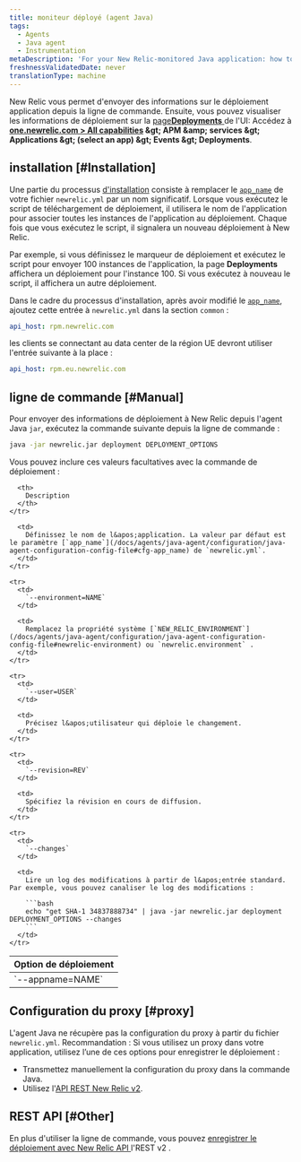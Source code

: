 ```yaml
---
title: moniteur déployé (agent Java)
tags:
  - Agents
  - Java agent
  - Instrumentation
metaDescription: 'For your New Relic-monitored Java application: how to track and monitor deployment data.'
freshnessValidatedDate: never
translationType: machine
---
```


New Relic vous permet d&apos;envoyer des informations sur le déploiement application depuis la ligne de commande. Ensuite, vous pouvez visualiser les informations de déploiement sur la [page<DNT>**Deployments**</DNT> ](/docs/apm/applications-menu/events/deployments-page)de l&apos;UI: Accédez à <DNT>**[one.newrelic.com &gt; All capabilities](https://one.newrelic.com/all-capabilities) &amp;gt; APM &amp;amp; services &amp;gt; Applications &amp;gt; (select an app) &amp;gt; Events &amp;gt; Deployments**</DNT>.

## installation [#Installation]

Une partie du processus [d&apos;installation](/docs/agents/java-agent/installation/java-agent-manual-installation) consiste à remplacer le [`app_name`](/docs/agents/java-agent/configuration/java-agent-configuration-config-file#cfg-app_name) de votre fichier `newrelic.yml` par un nom significatif. Lorsque vous exécutez le script de téléchargement de déploiement, il utilisera le nom de l&apos;application pour associer toutes les instances de l&apos;application au déploiement. Chaque fois que vous exécutez le script, il signalera un nouveau déploiement à New Relic.

Par exemple, si vous définissez le marqueur de déploiement et exécutez le script pour envoyer 100 instances de l&apos;application, la page <DNT>**Deployments**</DNT> affichera un déploiement pour l&apos;instance 100. Si vous exécutez à nouveau le script, il affichera un autre déploiement.

Dans le cadre du processus d&apos;installation, après avoir modifié le [`app_name`](/docs/agents/java-agent/configuration/java-agent-configuration-config-file#cfg-app_name), ajoutez cette entrée à `newrelic.yml` dans la section `common` :

```yml
api_host: rpm.newrelic.com
```

les clients se connectant au data center de la région UE devront utiliser l&apos;entrée suivante à la place :

```yml
api_host: rpm.eu.newrelic.com
```

## ligne de commande [#Manual]

Pour envoyer des informations de déploiement à New Relic depuis l&apos;agent Java `jar`, exécutez la commande suivante depuis la ligne de commande :

```bash
java -jar newrelic.jar deployment DEPLOYMENT_OPTIONS
```

Vous pouvez inclure ces valeurs facultatives avec la commande de déploiement :

<table>
  <thead>
    <tr>
      <th style={{ width: "225px" }}>
        Option de déploiement
      </th>

      <th>
        Description
      </th>
    </tr>
  </thead>

  <tbody>
    <tr>
      <td>
        `--appname=NAME`
      </td>

      <td>
        Définissez le nom de l&apos;application. La valeur par défaut est le paramètre [`app_name`](/docs/agents/java-agent/configuration/java-agent-configuration-config-file#cfg-app_name) de `newrelic.yml`.
      </td>
    </tr>

    <tr>
      <td>
        `--environment=NAME`
      </td>

      <td>
        Remplacez la propriété système [`NEW_RELIC_ENVIRONMENT`](/docs/agents/java-agent/configuration/java-agent-configuration-config-file#newrelic-environment) ou `newrelic.environment` .
      </td>
    </tr>

    <tr>
      <td>
        `--user=USER`
      </td>

      <td>
        Précisez l&apos;utilisateur qui déploie le changement.
      </td>
    </tr>

    <tr>
      <td>
        `--revision=REV`
      </td>

      <td>
        Spécifiez la révision en cours de diffusion.
      </td>
    </tr>

    <tr>
      <td>
        `--changes`
      </td>

      <td>
        Lire un log des modifications à partir de l&apos;entrée standard. Par exemple, vous pouvez canaliser le log des modifications :

        ```bash
        echo "get SHA-1 34837888734" | java -jar newrelic.jar deployment DEPLOYMENT_OPTIONS --changes
        ```
      </td>
    </tr>
  </tbody>
</table>

## Configuration du proxy [#proxy]

L&apos;agent Java ne récupère pas la configuration du proxy à partir du fichier `newrelic.yml`. Recommandation : Si vous utilisez un proxy dans votre application, utilisez l’une de ces options pour enregistrer le déploiement :

* Transmettez manuellement la configuration du proxy dans la commande Java.
* Utilisez l&apos;[API REST New Relic v2](/docs/apm/new-relic-apm/maintenance/recording-deployments).

## REST API [#Other]

En plus d&apos;utiliser la ligne de commande, vous pouvez [enregistrer le déploiement avec New Relic API ](/docs/apm/new-relic-apm/maintenance/recording-deployments)l&apos;REST v2 .